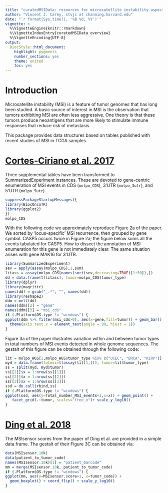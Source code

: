 ```yaml
---
title: "curatedMSIData: resources for microsatellite instability aspects of TCGA samples."
author: "Vincent J. Carey, stvjc at channing.harvard.edu"
date: "`r format(Sys.time(), '%B %d, %Y')`"
vignette: >
  %\VignetteEngine{knitr::rmarkdown}
  %\VignetteIndexEntry{curatedMSIData overview}
  %\VignetteEncoding{UTF-8}
output:
  BiocStyle::html_document:
    highlight: pygments
    number_sections: yes
    theme: united
    toc: yes
---
```


# Introduction

Microsatellite instability (MSI) is a feature of tumor genomes that
has long been studied.  A basic source of interest in MSI is
the observation that tumors exhibiting MSI are often
less aggressive.  One theory is that these tumors produce
neoantigens that are more likely to stimulate immune
responses that reduce risk of metastasis.

This package provides data structures based on tables 
published with recent
studies of MSI in TCGA samples.

# [Cortes-Ciriano et al. 2017](http://dx.doi.org/10.1038/ncomms15180)

Three supplemental tables have been transformed to SummarizedExperiment
instances.  These are devoted to gene-centric enumeration of MSI
events in CDS (`molpo_CDS`), 3'UTR (`molpo_3utr`), 
and 5'UTR (`molpo_5utr`).

```r
suppressPackageStartupMessages({
library(BiocOncoTK)
library(ggplot2)
})
molpo_CDS
```

With the following code we approximately reproduce Figure 2a of
the paper.  We sorted by 'locus-specific' MSI recurrence, then
grouped by gene symbol.  CASP5 occurs twice in Figure 2a; the
figure below sums all the events tabulated for CASP5.  How
to dissect the annotation of MSI enumeration for this gene
is not immediately clear.  The same situation arises with
gene MAK16 for 3'UTR.  

```r
library(SummarizedExperiment)
sev = apply(assay(molpo_CDS),1,sum)
litass = assay(molpo_CDS[names(sort(sev,decreasing=TRUE)[1:50]),])
dd = data.frame(t(litass), tumor=molpo_CDS$tumor_type)
library(dplyr)
library(magrittr)
names(dd) = gsub("_.*", "", names(dd))
library(reshape2)
ddm = melt(dd)
names(ddm)[2] = "gene"
names(ddm)[3] = "msi_cds"
if (.Platform$OS.type != "windows") {
ggplot(ddm %>% filter(msi_cds>0), aes(x=gene,fill=tumor)) + geom_bar() +
  theme(axis.text.x = element_text(angle = 90, hjust = 1))
}
```

Figure 3a of the paper illustrates variation within and between tumor types
in total numbers of MSI events detected in whole genome sequences.
The gestalt of this figure can be obtained through the following
code:

```r
lit = molpo_WGS[1,molpo_WGS$tumor_type %in% c("UCEC", "BRCA", "KIRP")]
myd = data.frame(totmsi=t(assay(lit[1,])), tumor=lit$tumor_type)
ss = split(myd, myd$tumor)
ss[[1]]$x = 1:nrow(ss[[1]])
ss[[2]]$x = 1:nrow(ss[[2]])
ss[[3]]$x = 1:nrow(ss[[3]])
ssd = do.call(rbind,ss)
if (.Platform$OS.type != "windows") {
ggplot(ssd, aes(y=Total_number_MSI_events+1,x=x)) + geom_point() +
   facet_grid(.~tumor, scales="free_x")+ scale_y_log10()
}
```

# [Ding et al. 2018](https://doi.org/10.1016/j.cell.2018.03.033)

The MSIsensor scores from the paper of Ding et al. are provided in
a simple data.frame.  The gestalt of their Figure 3C can
be obtained via:

```r
data(MSIsensor.10k)
data(patient_to_tumor_code)
names(MSIsensor.10k)[1] = "patient_barcode"
mm = merge(MSIsensor.10k, patient_to_tumor_code)
if (.Platform$OS.type != "windows") {
ggplot(mm, aes(y=MSIsensor.score+1, x=tumor_code)) + 
  geom_boxplot() + coord_flip() + scale_y_log10()
}
```

